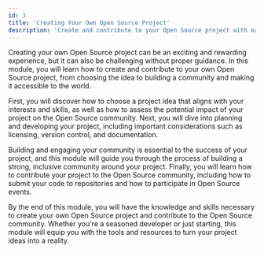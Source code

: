 ```yaml
---
id: 3
title: 'Creating Your Own Open Source Project'
description: 'Create and contribute to your Open Source project with ease. This module guides from idea to community building. Start your rewarding journey today!'
---
```

<p class="lead">Creating your own Open Source project can be an exciting and rewarding experience, but it can also be challenging without proper guidance. In this module, you will learn how to create and contribute to your own Open Source project, from choosing the idea to building a community and making it accessible to the world.</p>
        
First, you will discover how to choose a project idea that aligns with your interests and skills, as well as how to assess the potential impact of your project on the Open Source community. Next, you will dive into planning and developing your project, including important considerations such as licensing, version control, and documentation.

Building and engaging your community is essential to the success of your project, and this module will guide you through the process of building a strong, inclusive community around your project. Finally, you will learn how to contribute your project to the Open Source community, including how to submit your code to repositories and how to participate in Open Source events.

By the end of this module, you will have the knowledge and skills necessary to create your own Open Source project and contribute to the Open Source community. Whether you're a seasoned developer or just starting, this module will equip you with the tools and resources to turn your project ideas into a reality.
